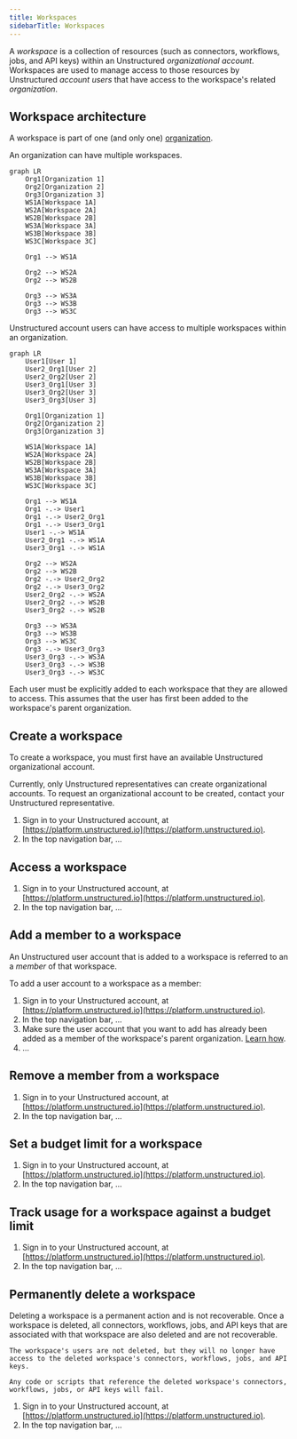 ```yaml
---
title: Workspaces
sidebarTitle: Workspaces
---
```


A _workspace_ is a collection of resources (such as connectors, workflows, jobs, and API keys) 
within an Unstructured _organizational account_. Workspaces are used to manage 
access to those resources by Unstructured _account users_ that have access to the workspace's related _organization_.

## Workspace architecture

A workspace is part of one (and only one) [organization](/account/organizations).

An organization can have multiple workspaces.

```mermaid
graph LR
    Org1[Organization 1]
    Org2[Organization 2]
    Org3[Organization 3]
    WS1A[Workspace 1A]
    WS2A[Workspace 2A]
    WS2B[Workspace 2B]
    WS3A[Workspace 3A]
    WS3B[Workspace 3B]
    WS3C[Workspace 3C]

    Org1 --> WS1A
    
    Org2 --> WS2A
    Org2 --> WS2B

    Org3 --> WS3A
    Org3 --> WS3B
    Org3 --> WS3C
```

Unstructured account users can have access to multiple workspaces within an organization.

```mermaid
graph LR
    User1[User 1]
    User2_Org1[User 2]
    User2_Org2[User 2]
    User3_Org1[User 3] 
    User3_Org2[User 3]
    User3_Org3[User 3]

    Org1[Organization 1]
    Org2[Organization 2]
    Org3[Organization 3]

    WS1A[Workspace 1A]
    WS2A[Workspace 2A]
    WS2B[Workspace 2B]
    WS3A[Workspace 3A]
    WS3B[Workspace 3B]
    WS3C[Workspace 3C]
    
    Org1 --> WS1A
    Org1 -.-> User1
    Org1 -.-> User2_Org1
    Org1 -.-> User3_Org1
    User1 -.-> WS1A
    User2_Org1 -.-> WS1A
    User3_Org1 -.-> WS1A
    
    Org2 --> WS2A
    Org2 --> WS2B
    Org2 -.-> User2_Org2
    Org2 -.-> User3_Org2
    User2_Org2 -.-> WS2A
    User2_Org2 -.-> WS2B
    User3_Org2 -.-> WS2B
    
    Org3 --> WS3A
    Org3 --> WS3B
    Org3 --> WS3C
    Org3 -.-> User3_Org3
    User3_Org3 -.-> WS3A
    User3_Org3 -.-> WS3B
    User3_Org3 -.-> WS3C
```

Each user must be explicitly added to each workspace that they are allowed to access. This assumes that the user has first been added 
to the workspace's parent organization.

## Create a workspace

To create a workspace, you must first have an available Unstructured organizational account.

Currently, only Unstructured representatives can create organizational accounts. To request an organizational account to be created, 
contact your Unstructured representative.

1. Sign in to your Unstructured account, at [https://platform.unstructured.io](https://platform.unstructured.io).
2. In the top navigation bar, ...

## Access a workspace

1. Sign in to your Unstructured account, at [https://platform.unstructured.io](https://platform.unstructured.io).
2. In the top navigation bar, ...

## Add a member to a workspace

An Unstructured user account that is added to a workspace is referred to an a _member_ of that workspace.

To add a user account to a workspace as a member:

1. Sign in to your Unstructured account, at [https://platform.unstructured.io](https://platform.unstructured.io).
2. In the top navigation bar, ...
3. Make sure the user account that you want to add has already been added as a member of the workspace's parent organization. [Learn how]().
4. ...

## Remove a member from a workspace

1. Sign in to your Unstructured account, at [https://platform.unstructured.io](https://platform.unstructured.io).
2. In the top navigation bar, ...

## Set a budget limit for a workspace

1. Sign in to your Unstructured account, at [https://platform.unstructured.io](https://platform.unstructured.io).
2. In the top navigation bar, ...

## Track usage for a workspace against a budget limit

1. Sign in to your Unstructured account, at [https://platform.unstructured.io](https://platform.unstructured.io).
2. In the top navigation bar, ...

## Permanently delete a workspace

<Caution>
    Deleting a workspace is a permanent action and is not recoverable. Once a workspace is deleted, all connectors, workflows, jobs, and 
    API keys that are associated with that workspace are also deleted and are not recoverable.
    
    The workspace's users are not deleted, but they will no longer have access to the deleted workspace's connectors, workflows, jobs, and API keys.

    Any code or scripts that reference the deleted workspace's connectors, workflows, jobs, or API keys will fail.
</Caution>

1. Sign in to your Unstructured account, at [https://platform.unstructured.io](https://platform.unstructured.io).
2. In the top navigation bar, ...